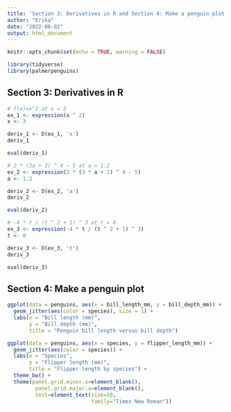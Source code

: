 ```yaml
---
title: 'Section 3: Derivatives in R and Section 4: Make a penguin plot'
author: "Erika"
date: "2022-08-02"
output: html_document
---
```


```r
knitr::opts_chunk$set(echo = TRUE, warning = FALSE)

library(tidyverse)
library(palmerpenguins)
```

## Section 3: Derivatives in R

```r
# f(x)=x^2 at x = 3
ex_1 <- expression(x ^ 2)
x <- 3

deriv_1 <- D(ex_1, 'x')
deriv_1

eval(deriv_1)
```

```r
# 2 * (3a + 2) ^ 4 − 5 at a = 1.2
ex_2 <- expression(2 * (3 * a + 2) ^ 4 - 5)
a <- 1.2

deriv_2 <- D(ex_2, 'a')
deriv_2

eval(deriv_2)
```

```r
# -4 * t / (t ^ 2 + 1) ^ 3 at t = 0
ex_3 <- expression(-4 * t / (t ^ 2 + 1) ^ 3)
t <- 0

deriv_3 <- D(ex_3, 't')
deriv_3

eval(deriv_3)
```


## Section 4: Make a penguin plot

```r
ggplot(data = penguins, aes(x = bill_length_mm, y = bill_depth_mm)) +
  geom_jitter(aes(color = species), size = 1) +
  labs(x = "Bill length (mm)",
       y = "Bill depth (mm)",
       title = "Penguin bill length versus bill depth")
```

```r
ggplot(data = penguins, aes(x = species, y = flipper_length_mm)) +
  geom_jitter(aes(color = species)) +
  labs(x = "Species",
       y = "Flipper length (mm)",
       title = "Flipper length by species") +
  theme_bw() +
  theme(panel.grid.minor.x=element_blank(),
         panel.grid.major.x=element_blank(),  
         text=element_text(size=10,
                           family="Times New Roman"))
```

